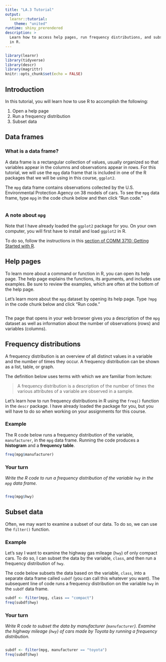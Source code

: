 ```yaml
---
title: "LA.3 Tutorial"
output:
  learnr::tutorial:
    theme: "united"
runtime: shiny_prerendered
description: >
  Learn how to access help pages, run frequency distributions, and subset data
  in R.
---
```


```r
library(learnr)
library(tidyverse)
library(descr)
library(magrittr)
knitr::opts_chunk$set(echo = FALSE)
```

## Introduction
In this tutorial, you will learn how to use R to accomplish the following:

1. Open a help page
2. Run a frequency distribution
3. Subset data


## Data frames
### What is a data frame?
A data frame is a rectangular collection of values, usually organized so that variables appear in the columns and observations appear in rows. For this tutorial, we will use the `mpg` data frame that is included in one of the R packages that we will be using in this course, `ggplot2`.

The `mpg` data frame contains observations collected by the U.S. Environmental Protection Agency on 38 models of cars. To see the `mpg` data frame, type `mpg` in the code chunk below and then click “Run code.”

```r

```

### A note about `mpg`
Note that I have already loaded the `ggplot2` package for you. On your own computer, you will first have to install and load `ggplot2` in R.

To do so, follow the instructions in this [section of COMM 3710: Getting Started with R](https://sarakyeo.github.io/COMM-3710-bookdown/docs/start.html#packages).


## Help pages
To learn more about a command or function in R, you can open its help page. The help page explains the functions, its arguments, and includes use examples. Be sure to review the examples, which are often at the bottom of the help page.

Let's learn more about the `mpg` dataset by opening its help page. Type `?mpg` in the code chunk below and click "Run code."

```r

```

The page that opens in your web browser gives you a description of the `mpg` dataset as well as information about the number of observations (rows) and variables (columns).


## Frequency distributions
A frequency distribution is an overview of all distinct values in a variable and the number of times they occur. A frequency distribution can be shown as a list, table, or graph.

The definition below uses terms with which we are familiar from lecture:

> A frequency distribution is a description of the number of times the various attributes of a variable are observed in a sample.

Let's learn how to run frequency distributions in R using the `freq()` function in the `descr` package. I have already loaded the package for you, but you will have to do so when working on your assignments for this course.

### Example
The R code below runs a frequency distribution of the variable, `manufacturer`, in the `mpg` data frame. Running the code produces a **histogram** and a **frequency table**.

```r
freq(mpg$manufacturer)
```

### Your turn
*Write the R code to run a frequency distribution of the variable `hwy` in the `mpg` data frame.*

```r

```

```r
freq(mpg$hwy)
```


## Subset data
Often, we may want to examine a subset of our data. To do so, we can use the `filter()` function. 

### Example
Let's say I want to examine the highway gas mileage (`hwy`) of only compact cars. To do so, I can subset the data by the variable, `class`, and then run a frequency distribution of `hwy`.

The code below subsets the data based on the variable, `class`, into a separate data frame called `subdf` (you can call this whatever you want). The subsequent line of code runs a frequency distribution on the variable `hwy` in the `subdf` data frame. 

```r
subdf <- filter(mpg, class == "compact")
freq(subdf$hwy)
```

### Your turn
*Write R code to subset the data by manufacturer (`manufacturer`). Examine the highway mileage (`hwy`) of cars made by Toyota by running a frequency distribution.*

```r

```

```r
subdf <- filter(mpg, manufacturer == "toyota")
freq(subdf$hwy)
```
